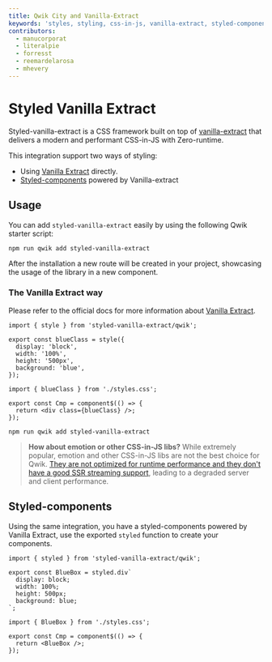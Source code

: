 ```yaml
---
title: Qwik City and Vanilla-Extract
keywords: 'styles, styling, css-in-js, vanilla-extract, styled-components'
contributors:
  - manucorporat
  - literalpie
  - forresst
  - reemardelarosa
  - mhevery
---
```


# Styled Vanilla Extract

Styled-vanilla-extract is a CSS framework built on top of [vanilla-extract](https://vanilla-extract.style/) that delivers a modern and performant CSS-in-JS with Zero-runtime.

This integration support two ways of styling:

- Using [Vanilla Extract](https://vanilla-extract.style/) directly.
- [Styled-components](https://styled-components.com/) powered by Vanilla-extract

## Usage

You can add `styled-vanilla-extract` easily by using the following Qwik starter script:

```shell
npm run qwik add styled-vanilla-extract
```

After the installation a new route will be created in your project, showcasing the usage of the library in a new component.

### The Vanilla Extract way

Please refer to the official docs for more information about [Vanilla Extract](https://vanilla-extract.style/documentation/getting-started).

```tsx title="styles.css.ts"
import { style } from 'styled-vanilla-extract/qwik';

export const blueClass = style({
  display: 'block',
  width: '100%',
  height: '500px',
  background: 'blue',
});
```

```tsx title="component.tsx"
import { blueClass } from './styles.css';

export const Cmp = component$(() => {
  return <div class={blueClass} />;
});
```

```shell
npm run qwik add styled-vanilla-extract
```

> **How about emotion or other CSS-in-JS libs?** While extremely popular, emotion and other CSS-in-JS libs are not the best choice for Qwik. [They are not optimized for runtime performance and they don't have a good SSR streaming support](https://dev.to/srmagura/why-were-breaking-up-wiht-css-in-js-4g9b), leading to a degraded server and client performance.

## Styled-components

Using the same integration, you have a styled-components powered by Vanilla Extract, use the exported `styled` function to create your components.

```tsx title="styles.css.ts"
import { styled } from 'styled-vanilla-extract/qwik';

export const BlueBox = styled.div`
  display: block;
  width: 100%;
  height: 500px;
  background: blue;
`;
```

```tsx title="component.tsx"
import { BlueBox } from './styles.css';

export const Cmp = component$(() => {
  return <BlueBox />;
});
```

